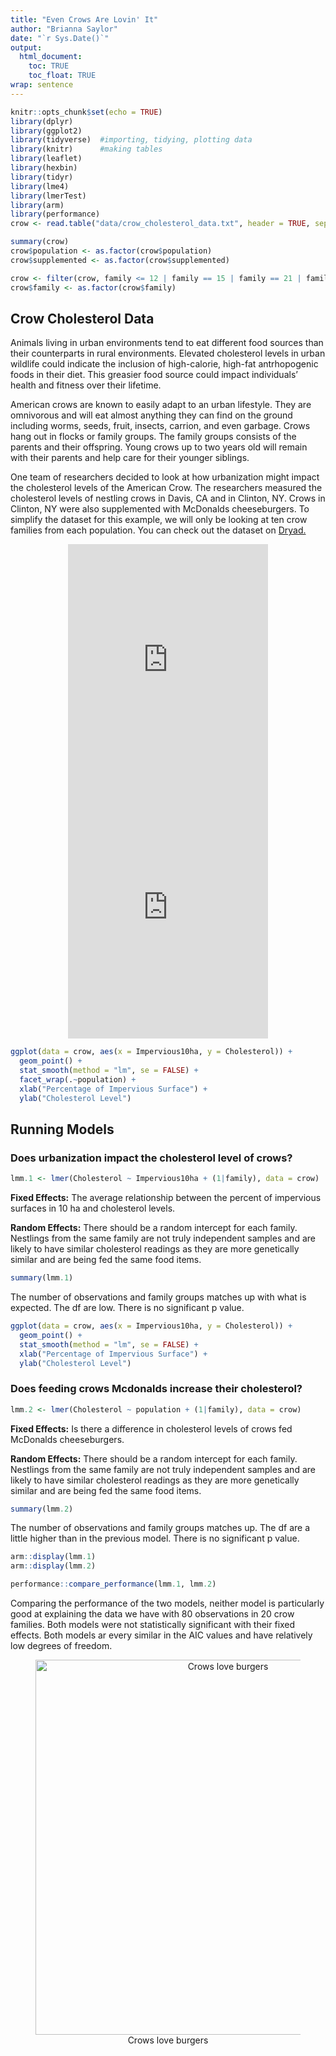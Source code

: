 ```yaml
---
title: "Even Crows Are Lovin' It"
author: "Brianna Saylor"
date: "`r Sys.Date()`"
output: 
  html_document:
    toc: TRUE
    toc_float: TRUE
wrap: sentence
---
```


```r
knitr::opts_chunk$set(echo = TRUE)
library(dplyr)
library(ggplot2)
library(tidyverse)  #importing, tidying, plotting data
library(knitr)      #making tables
library(leaflet)
library(hexbin)
library(tidyr)
library(lme4)
library(lmerTest)
library(arm)
library(performance)
crow <- read.table("data/crow_cholesterol_data.txt", header = TRUE, sep = "\t")
```

```r
summary(crow)
crow$population <- as.factor(crow$population)
crow$supplemented <- as.factor(crow$supplemented)
```

```r
crow <- filter(crow, family <= 12 | family == 15 | family == 21 | family == 23 | family == 45 | family == 52 | family == 53 | family == 59 | family == 63 | family == 75)
crow$family <- as.factor(crow$family)
```


## Crow Cholesterol Data

Animals living in urban environments tend to eat different food sources than their counterparts in rural environments. Elevated cholesterol levels in urban wildlife could indicate the inclusion of high-calorie, high-fat antrhopogenic foods in their diet. This greasier food source could impact individuals' health and fitness over their lifetime.  

American crows are known to easily adapt to an urban lifestyle. They are omnivorous and will eat almost anything they can find on the ground including worms, seeds, fruit, insects, carrion, and even garbage. Crows hang out in flocks or family groups. The family groups consists of the parents and their offspring. Young crows up to two years old will remain with their parents and help care for their younger siblings. 

One team of researchers decided to look at how urbanization might impact the cholesterol levels of the American Crow. The researchers measured the cholesterol levels of nestling crows in Davis, CA and in Clinton, NY. Crows in Clinton, NY were also supplemented with McDonalds cheeseburgers. To simplify the dataset for this example, we will only be looking at ten crow families from each population. You can check out the dataset on [Dryad.](https://datadryad.org/dataset/doi:10.5061/dryad.t7r7899#usage)

<center>
<iframe src="https://macaulaylibrary.org/asset/642291976/embed" height="390" width="320" frameborder="0" allowfullscreen></iframe>
<iframe src="https://macaulaylibrary.org/asset/256800971/embed" height="401" width="320" frameborder="0" allowfullscreen></iframe>
</center>

```r
ggplot(data = crow, aes(x = Impervious10ha, y = Cholesterol)) + 
  geom_point() + 
  stat_smooth(method = "lm", se = FALSE) + 
  facet_wrap(.~population) + 
  xlab("Percentage of Impervious Surface") + 
  ylab("Cholesterol Level")
```

## Running Models 

### Does urbanization impact the cholesterol level of crows? 

```r
lmm.1 <- lmer(Cholesterol ~ Impervious10ha + (1|family), data = crow)
```

**Fixed Effects:**  The average relationship between the percent of impervious surfaces in 10 ha and cholesterol levels. 

**Random Effects:**  There should be a random intercept for each family. Nestlings from the same family are not truly independent samples and are likely to have similar cholesterol readings as they are more genetically similar and are being fed the same food items. 

```r
summary(lmm.1)
```

The number of observations and family groups matches up with what is expected. The df are low. There is no significant p value. 

```r
ggplot(data = crow, aes(x = Impervious10ha, y = Cholesterol)) + 
  geom_point() + 
  stat_smooth(method = "lm", se = FALSE) + 
  xlab("Percentage of Impervious Surface") + 
  ylab("Cholesterol Level")
```


### Does feeding crows Mcdonalds increase their cholesterol? 

```r
lmm.2 <- lmer(Cholesterol ~ population + (1|family), data = crow)
```

**Fixed Effects:** Is there a difference in cholesterol levels of crows fed McDonalds cheeseburgers. 

**Random Effects:** There should be a random intercept for each family. Nestlings from the same family are not truly independent samples and are likely to have similar cholesterol readings as they are more genetically similar and are being fed the same food items.

```r
summary(lmm.2)
```

The number of observations and family groups matches up. The df are a little higher than in the previous model. There is no significant p value. 

```r
arm::display(lmm.1)
arm::display(lmm.2)
```

```r
performance::compare_performance(lmm.1, lmm.2)
```
Comparing the performance of the two models, neither model is particularly good at explaining the data we have with 80 observations in 20 crow families. Both models were not statistically significant with their fixed effects. Both models ar every similar in the AIC values and have relatively low degrees of freedom. 

<center>
![Crows love burgers](crow_burger.jpg){width="600"}